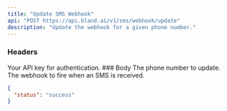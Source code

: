 ```yaml
---
title: "Update SMS Webhook"
api: "POST https://api.bland.ai/v1/sms/webhook/update"
description: "Update the webhook for a given phone number."
---
```


### Headers

<ParamField header="authorization" type="string" required>
  Your API key for authentication.
</ParamField>
### Body

<ParamField body="phone_number" type="string">
The phone number to update.
</ParamField>

<ParamField body="webhook" type="string">
The webhook to fire when an SMS is received.
</ParamField>

<ResponseExample>

```json Response
{
  "status": "success"
}
```

</ResponseExample>









